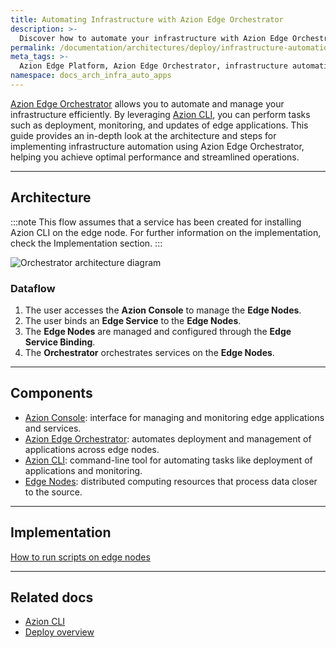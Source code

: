 ```yaml
---
title: Automating Infrastructure with Azion Edge Orchestrator
description: >-
  Discover how to automate your infrastructure with Azion Edge Orchestrator, focusing on efficient edge node management and streamlined operations for enhanced performance.
permalink: /documentation/architectures/deploy/infrastructure-automation/
meta_tags: >-
  Azion Edge Platform, Azion Edge Orchestrator, infrastructure automation, Azion CLI, edge nodes management, application delivery, performance optimization 
namespace: docs_arch_infra_auto_apps
---
```


[Azion Edge Orchestrator](/en/documentation/products/deploy/edge-orchestrator/) allows you to automate and manage your infrastructure efficiently. By leveraging [Azion CLI](/en/documentation/products/azion-cli/overview/), you can perform tasks such as deployment, monitoring, and updates of edge applications. This guide provides an in-depth look at the architecture and steps for implementing infrastructure automation using Azion Edge Orchestrator, helping you achieve optimal performance and streamlined operations.

---

## Architecture

:::note
This flow assumes that a service has been created for installing Azion CLI on the edge node. For further information on the implementation, check the Implementation section.
:::

![Orchestrator architecture diagram](/assets/docs/images/uploads/infrastructure-arch.png)


### Dataflow

1. The user accesses the **Azion Console** to manage the **Edge Nodes**.
2. The user binds an **Edge Service** to the **Edge Nodes**.
3. The **Edge Nodes** are managed and configured through the **Edge Service Binding**.
4. The **Orchestrator** orchestrates services on the **Edge Nodes**.

---

## Components

- [Azion Console](/en/documentation/products/guides/how-to-access-azion-console/): interface for managing and monitoring edge applications and services.
- [Azion Edge Orchestrator](/en/documentation/products/deploy/edge-orchestrator/): automates deployment and management of applications across edge nodes.
- [Azion CLI](/en/documentation/products/guides/deploy/install-orchestrator-agent/): command-line tool for automating tasks like deployment of applications and monitoring.
- [Edge Nodes](/en/documentation/products/deploy/edge-orchestrator/edge-node/): distributed computing resources that process data closer to the source.

---

## Implementation

[How to run scripts on edge nodes](/en/documentation/products/guides/deploy/advanced/run-scripts/)

---

## Related docs

- [Azion CLI](/en/documentation/products/azion-cli/overview/)
- [Deploy overview](/en/documentation/products/deploy/overview/)
  